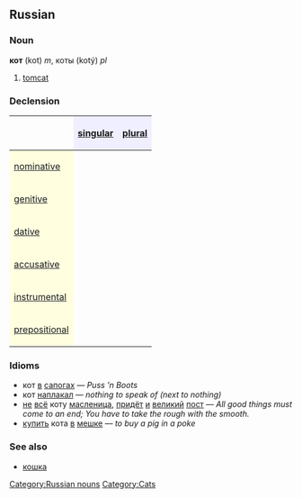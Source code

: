 ==Russian==
[[Category:Russian nouns]]
[[Category:Cats]]
===Noun===
'''кот''' (kot) ''m'', коты (kotý) ''pl''

# [[tomcat]]

===Declension===
{| border="1" cellpadding="4" cellspacing="0"
!
! style="background-color: #EFEFFF" align="center"|[[singular]]
! style="background-color: #EFEFFF" align="center"|[[plural]]
|-
! style="background-color: #FFFFE0" align="left"|[[nominative case|nominative]]
| align="center"|{{RUchar|кот}}
| align="center"|{{RUchar|коты́}}
|-
! style="background-color: #FFFFE0" align="left"|[[genitive case|genitive]]
| align="center"|{{RUchar|кота́}}
| align="center"|{{RUchar|кото́в}}
|-
! style="background-color: #FFFFE0" align="left"|[[dative case|dative]]
| align="center"|{{RUchar|коту́}}
| align="center"|{{RUchar|кота́м}}
|-
! style="background-color: #FFFFE0" align="left"|[[accusative case|accusative]]
| align="center"|{{RUchar|кота́}}
| align="center"|{{RUchar|кото́в}}
|-
! style="background-color: #FFFFE0" align="left"|[[instrumental case|instrumental]]
| align="center"|{{RUchar|кото́м}}
| align="center"|{{RUchar|кота́ми}}
|-
! style="background-color: #FFFFE0" align="left"|[[prepositional case|prepositional]]
| align="center"|{{RUchar|о коте́}}
| align="center"|{{RUchar|о кота́х}}
|}

===Idioms===
*кот [[в]] [[сапог|сапогах]] — ''Puss ’n Boots''
*кот [[наплакать|наплакал]] — ''nothing to speak of (next to nothing)''
*[[не]] [[весь|всё]] коту [[масленица]], [[приходить|придёт]] [[и]] [[великий]] [[пост]] — ''All good things must come to an end; You have to take the rough with the smooth.''
*[[покупать|купить]] кота [[в]] [[мешок|мешке]] — ''to buy a pig in a poke''

===See also===
*[[кошка]]